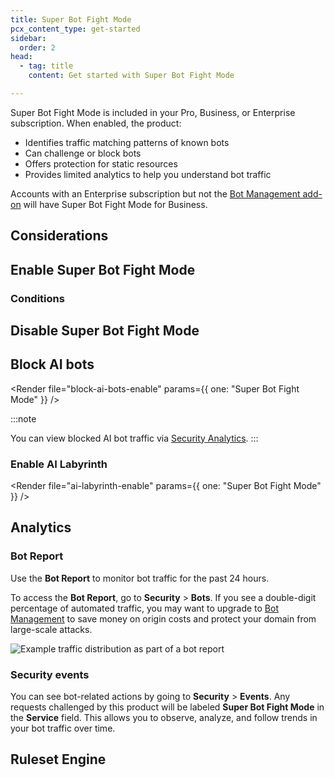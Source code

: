 ```yaml
---
title: Super Bot Fight Mode
pcx_content_type: get-started
sidebar:
  order: 2
head:
  - tag: title
    content: Get started with Super Bot Fight Mode

---
```



Super Bot Fight Mode is included in your Pro, Business, or Enterprise subscription. When enabled, the product:

- Identifies traffic matching patterns of known bots
- Can challenge or block bots
- Offers protection for static resources
- Provides limited analytics to help you understand bot traffic

Accounts with an Enterprise subscription but not the [Bot Management add-on](/bots/get-started/bot-management/) will have Super Bot Fight Mode for Business.

## Considerations

<Render file="about-plan-considerations" />

## Enable Super Bot Fight Mode

<Render file="sbfm-upgrade" />

<Render file="get-started-pro-biz-steps" />

### Conditions

<Render file="flexible-sbfm" />

## Disable Super Bot Fight Mode

<Render file="disable-sbfm" />

<Render file="flexible-sbfm" />

## Block AI bots

<Render file="block-ai-bots-enable" params={{ one: "Super Bot Fight Mode" }} />

:::note

You can view blocked AI bot traffic via [Security Analytics](/waf/analytics/security-analytics/). 
:::

### Enable AI Labyrinth

<Render file="ai-labyrinth-enable" params={{ one: "Super Bot Fight Mode" }} />

## Analytics

### Bot Report

Use the **Bot Report** to monitor bot traffic for the past 24 hours.

To access the **Bot Report**, go to **Security** > **Bots**. If you see a double-digit percentage of automated traffic, you may want to upgrade to [Bot Management](/bots/plans/bm-subscription/) to save money on origin costs and protect your domain from large-scale attacks.

![Example traffic distribution as part of a bot report](~/assets/images/bots/bot-report-pro.png)

### Security events

You can see bot-related actions by going to **Security** > **Events**. Any requests challenged by this product will be labeled **Super Bot Fight Mode** in the **Service** field. This allows you to observe, analyze, and follow trends in your bot traffic over time.

## Ruleset Engine

<Render file="bfm-ruleset-engine" />

<Render file="bfm-change-notice" />
